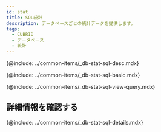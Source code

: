 ```yaml
---
id: stat
title: SQL統計
description: データベースごとの統計データを提供します。
tags:
  - CUBRID
  - データベース
  - 統計
---
```



<!-- SQL 통계-->

{@include: ../common-items/_db-stat-sql-desc.mdx}

<!-- SQL 통계 기본 사용 안내-->

{@include: ../common-items/_db-stat-sql-basic.mdx} 

<!-- 쿼리별 수행 추이, 자세히 보기-->

{@include: ../common-items/_db-stat-sql-view-query.mdx}

## 詳細情報を確認する

{@include: ../common-items/_db-stat-sql-details.mdx}
